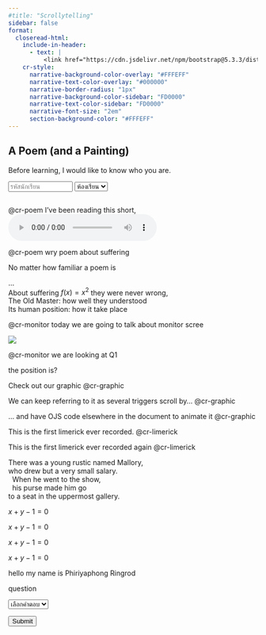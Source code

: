 ```yaml
---
#title: "Scrollytelling"
sidebar: false
format:
  closeread-html:
    include-in-header: 
      - text: |
          <link href="https://cdn.jsdelivr.net/npm/bootstrap@5.3.3/dist/css/bootstrap.min.css" rel="stylesheet">
    cr-style:
      narrative-background-color-overlay: "#FFFEFF"
      narrative-text-color-overlay: "#000000"
      narrative-border-radius: "1px"
      narrative-background-color-sidebar: "FD0000"
      narrative-text-color-sidebar: "FD0000"
      narrative-font-size: "2em"
      section-background-color: "#FFFEFF"
---
```





  <form id="myForm" action="https://docs.google.com/forms/u/0/d/e/1FAIpQLScMOk9oN7keYHoEAtNpi6XuQNR3GYz70Vo1SoKJ_A2PuYXEKg/formResponse" method="post" target="hidden_iframe">



<!--
<div style="display: flex; gap: 0.5rem;">
  <input class="form-control" name="entry.1820192421" placeholder="รหัสนักเรียน" type="text">
  <select class="form-select" name="entry.1071070834">
    <option value="" disabled selected>ห้องเรียน</option>
    <option value="1">1</option>
    <option value="2">2</option>
    <option value="3">3</option>
  </select>
</div>

-->

<!--layout="overlay-center"-->

:::: {.cr-section layout="overlay-center"}
# A Poem (and a Painting)

Before learning, I would like to know who you are. <div style="display: flex; gap: 0.1rem;">
  <input
    style="flex:0 2 70px; min-width:0; max-width:200px; width:130px; display:inline-block;"
    class="form-control"
    name="entry.1820192421"
    placeholder="รหัสนักเรียน"
    type="text"
    required>
  <select style="flex:1; min-width:0; display:inline-block; width:auto;" class="form-select" name="entry.1071070834"
  required>
    <option value="" disabled selected>ห้องเรียน</option>
    <option value="1">1</option>
    <option value="2">2</option>
    <option value="3">3</option>
  </select>
  
</div>

<!--
<input placeholder="student_id" type="text" name="entry.1820192421">
<input placeholder="room" type="text" name="entry.1071070834">
-->










<!--
</form>
<iframe name="hidden_iframe" id="hidden_iframe" style="display:none;"></iframe>
-->

@cr-poem I've been reading this short, <audio controls src="test_scrolling.m4a"><code>audio</code> element.</audio>

[@cr-poem]{hlz="cr-suffering"} wry poem about suffering

No matter how familiar a poem is

::: {#cr-poem}


| ...
| [About suffering $f(x) = x^2$]{#cr-suffering} they were never wrong,
| The Old Master: how well they understood
| Its human position: how it take place


:::




::::

:::: cr-section
@cr-monitor today we are going to talk about monitor scree

::: {#cr-monitor}
![](images/empty_grid_yo.svg){fig-align="center"}
:::

[@cr-monitor]{pan-to="-70%,70%" scale-by="2.7"} we are looking at Q1

the position is?


::::


::::{.cr-section layout="sidebar-right"}

:::{.progress-block}
Check out our graphic @cr-graphic

We can keep referring to it as several triggers scroll by... @cr-graphic

... and have OJS code elsewhere in the document to animate it @cr-graphic
:::

This is the first limerick ever recorded. @cr-limerick


This is the first limerick ever recorded again @cr-limerick

:::{#cr-limerick .scale-to-fill}
| There was a young rustic named [Mallory]{#cr-mallory},
| who drew but a very small [salary]{#cr-salary}.
|   When he went to the show,
|   his purse made him go
| to a seat in the uppermost gallery.
:::

:::{#cr-graphic .scale-to-fill}

$x+y-1=0$

$x+y-1=0$

$x+y-1=0$

$x+y-1=0$

:::

::::


hello my name is Phiriyaphong Ringrod




question

<!--  <input placeholder="answer" type="text" name="entry.1739275738"> -->

<!--
  <select name="entry.1739275738">
  <option value="" disabled selected>เลือกคำตอบ</option>
  <option value="a">a</option>
  <option value="b">b</option>
  <option value="c">c</option>
  <option value="d">d</option>
</select>


  <button type="submit">Submit</button>
-->

<select class="form-select mb-2" name="entry.1739275738" required>
  <option value="" disabled selected>เลือกคำตอบ</option>
  <option value="a">a</option>
  <option value="b">b</option>
  <option value="c">c</option>
  <option value="d">d</option>
</select>



<button class="btn btn-primary" type="submit">Submit</button>


</form>
<iframe name="hidden_iframe" id="hidden_iframe" style="display:none;"></iframe>

<div id="submit-message" style="display:none; color:blue; font-weight:bold; margin-top:1em;">
  เราได้บันทึกข้อความของคุณไว้แล้ว
  
  นักเรียนสามารถกดที่ tab scrolling telling เพื่อส่งคำตอบเพิ่มเติมได้
</div>

<!--
<script>
  // เมื่อฟอร์มถูก submit
  document.getElementById('myForm').onsubmit = function() {
    // ซ่อนฟอร์ม
    document.getElementById('myForm').style.display = 'none';
    // แสดงข้อความ
    document.getElementById('submit-message').style.display = 'block';
    // ยังให้ฟอร์มส่งข้อมูลไป Google Form ตามปกติ
    return true;
  };
</script>
-->


<script>
  // กำหนดเวลาปิดรับ (เช่น 2025-05-29 17:00:00 +07:00)
  const closeTime = new Date("2025-05-28T13:00:00+07:00");

  document.getElementById('myForm').onsubmit = function(e) {
    const now = new Date();
    if (now > closeTime) {
      // ถ้าเลยเวลาปิดรับ
      e.preventDefault(); // ไม่ให้ส่งฟอร์ม
      document.getElementById('myForm').style.display = 'none';
      document.getElementById('submit-message').style.display = 'block';
      document.getElementById('submit-message').innerHTML = "ขออภัย ฟอร์มนี้ปิดรับคำตอบแล้ว";
      return false;
    } else {
      // ยังไม่หมดเวลา ส่งฟอร์มตามปกติ
      document.getElementById('myForm').style.display = 'none';
      document.getElementById('submit-message').style.display = 'block';
      // ข้อความที่แสดงหลังส่งฟอร์ม
      document.getElementById('submit-message').innerHTML = "เราได้บันทึกข้อความของคุณไว้แล้ว<br>นักเรียนสามารถกดที่ tab scrolling telling เพื่อส่งคำตอบเพิ่มเติมได้";
      return true;
    }
  };
</script>





